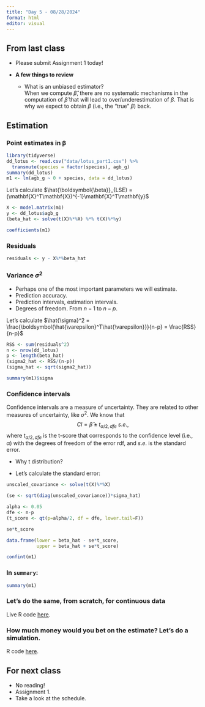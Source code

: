 ```yaml
---
title: "Day 5 - 08/28/2024"
format: html
editor: visual
---
```


## From last class

-   Please submit Assignment 1 today!

- **A few things to review**  
    - What is an unbiased estimator?  
  When we compute $\hat{\beta}$, there are no systematic mechanisms in the computation of $\hat{\beta}$ that will lead to over/underestimation of $\beta$. That is why we expect to obtain $\beta$ (i.e., the "true" $\beta$) back.   

## Estimation

### Point estimates in $\boldsymbol{\beta}$  

```r
library(tidyverse)
dd_lotus <- read.csv("data/lotus_part1.csv") %>% 
  transmute(species = factor(species), agb_g) 
summary(dd_lotus)
m1 <- lm(agb_g ~ 0 + species, data = dd_lotus)
```


Let's calculate $\hat{\boldsymbol{\beta}}_{LSE} = (\mathbf{X}^T\mathbf{X})^{-1}\mathbf{X}^T\mathbf{y}$

```r
X <- model.matrix(m1)
y <- dd_lotus$agb_g
(beta_hat <- solve(t(X)%*%X) %*% t(X)%*%y)
```

```r
coefficients(m1)
```

### Residuals

```r
residuals <- y - X%*%beta_hat
```

### Variance $\sigma^2$

-   Perhaps one of the most important parameters we will estimate.\
-   Prediction accuracy.
-   Prediction intervals, estimation intervals.
-   Degrees of freedom. From $n-1$ to $n-p$.

Let's calculate $\hat{\sigma}^2 = \frac{\boldsymbol{\hat{\varepsilon}^T\hat{\varepsilon}}}{n-p} = \frac{RSS}{n-p}$

```r
RSS <- sum(residuals^2)
n <- nrow(dd_lotus)
p <- length(beta_hat)
(sigma2_hat <- RSS/(n-p)) 
(sigma_hat <- sqrt(sigma2_hat))
```

```r
summary(m1)$sigma
```

### Confidence intervals

Confidence intervals are a measure of uncertainty. They are related to other measures of uncertainty, like $\sigma^2$. We know that $$CI = \hat{\beta} \pm t_{\alpha/2, dfe} \ s.e.,$$ where $t_{\alpha/2, dfe}$ is the t-score that corresponds to the confidence level (i.e., $\alpha$) with the degrees of freedom of the error $\text{rdf}$, and $s.e.$ is the standard error.  

- Why t distribution?  

- Let's calculate the standard error:  

```r
unscaled_covariance <- solve(t(X)%*%X)
```

```r
(se <- sqrt(diag(unscaled_covariance))*sigma_hat)
```

```r
alpha <- 0.05
dfe <- n-p
(t_score <- qt(p=alpha/2, df = dfe, lower.tail=F))
```

```r
se*t_score
```

```r
data.frame(lower = beta_hat - se*t_score, 
           upper = beta_hat + se*t_score)
```

```r
confint(m1)
```


### In `summary`:  

```r
summary(m1)
```

### Let's do the same, from scratch, for continuous data  
Live R code [here](https://github.com/jlacasa/stat705_fall2024/blob/main/classes/in_class_code/day5_estimation_example.qmd).  

### How much money would you bet on the estimate? Let's do a simulation.  
R code [here](https://github.com/jlacasa/stat705_fall2024/blob/main/classes/in_class_code/day5_simulation_example.qmd).  


## For next class

-   No reading! 
-   Assignment 1. 
-   Take a look at the schedule.
